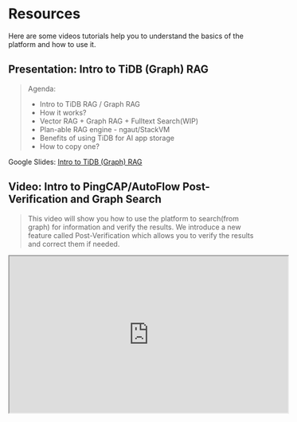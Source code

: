 # Resources

Here are some videos tutorials help you to understand the basics of the platform and how to use it.

## Presentation: Intro to TiDB (Graph) RAG
> Agenda:
> - Intro to TiDB RAG / Graph RAG
> - How it works?
> - Vector RAG + Graph RAG + Fulltext Search(WIP)
> - Plan-able RAG engine - ngaut/StackVM
> - Benefits of using TiDB for AI app storage
> - How to copy one?

Google Slides: [Intro to TiDB (Graph) RAG](https://docs.google.com/presentation/d/1uK9oOW3QGHiNoqYUpFRqHPN4J_FvB2qeDsmAFMKASaY/edit?usp=sharing)

## Video: Intro to PingCAP/AutoFlow Post-Verification and Graph Search
> This video will show you how to use the platform to search(from graph) for information and verify the results.
> We introduce a new feature called Post-Verification which allows you to verify the results and correct them if needed.

<iframe width="560" height="315" src="https://www.youtube.com/embed/PsXcKA1UckU?si=gfwECMTI3GFk0HXX" title="YouTube video player" allow="accelerometer; autoplay; clipboard-write; encrypted-media; gyroscope; picture-in-picture; web-share; fullscreen"></iframe>